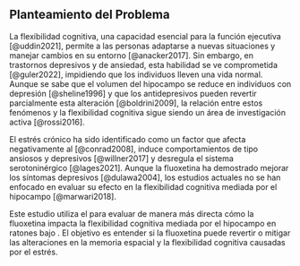 ## Planteamiento del Problema

\todo{Agregar sección de planteamiento del problema para definir más claro y con calma el problema específico de la investigación.}

La flexibilidad cognitiva, una capacidad esencial para la función ejecutiva [@uddin2021], permite a las personas adaptarse a nuevas situaciones y manejar cambios en su entorno [@anacker2017]. Sin embargo, en trastornos depresivos y de ansiedad, esta habilidad se ve comprometida [@guler2022], impidiendo que los individuos lleven una vida normal. Aunque se sabe que el volumen del hipocampo se reduce en individuos con depresión [@sheline1996] y que los antidepresivos pueden revertir parcialmente esta alteración [@boldrini2009], la relación entre estos fenómenos y la flexibilidad cognitiva sigue siendo un área de investigación activa [@rossi2016].

El estrés crónico ha sido identificado como un factor que afecta negativamente al \ac{gd} [@conrad2008], induce comportamientos de tipo ansiosos y depresivos [@willner2017] y desregula el sistema serotoninérgico [@lages2021]. Aunque la fluoxetina ha demostrado mejorar los síntomas depresivos [@dulawa2004], los estudios actuales no se han enfocado en evaluar su efecto en la flexibilidad cognitiva mediada por el hipocampo [@marwari2018].

Este estudio utiliza el \ac{mwm} para evaluar de manera más directa cómo la fluoxetina impacta la flexibilidad cognitiva mediada por el hipocampo en ratones bajo \ac{cums}. El objetivo es entender si la fluoxetina puede revertir o mitigar las alteraciones en la memoria espacial y la flexibilidad cognitiva causadas por el estrés. 

